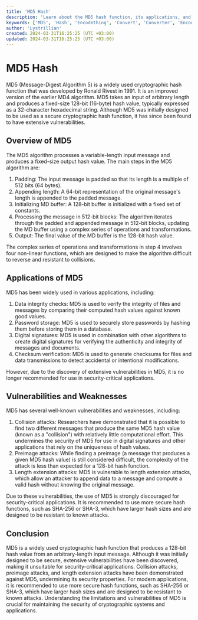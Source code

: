 ```yaml
---
title: 'MD5 Hash'
description: 'Learn about the MD5 hash function, its applications, and its vulnerabilities'
keywords: ['MD5', 'Hash', 'Encodething', 'Convert', 'Converter', 'Encoding', 'Decoding', 'Hashing', 'Cryptography', 'Security']
author: 'Lystrillian'
created: 2024-03-31T16:25:25 (UTC +03:00)
updated: 2024-03-31T16:25:25 (UTC +03:00)
---
```


# MD5 Hash

MD5 (Message-Digest Algorithm 5) is a widely used cryptographic hash function that was developed by Ronald Rivest in 1991. It is an improved version of the earlier MD4 algorithm. MD5 takes an input of arbitrary length and produces a fixed-size 128-bit (16-byte) hash value, typically expressed as a 32-character hexadecimal string. Although MD5 was initially designed to be used as a secure cryptographic hash function, it has since been found to have extensive vulnerabilities.

## Overview of MD5

The MD5 algorithm processes a variable-length input message and produces a fixed-size output hash value. The main steps in the MD5 algorithm are:

1. Padding: The input message is padded so that its length is a multiple of 512 bits (64 bytes).
2. Appending length: A 64-bit representation of the original message's length is appended to the padded message.
3. Initializing MD buffer: A 128-bit buffer is initialized with a fixed set of constants.
4. Processing the message in 512-bit blocks: The algorithm iterates through the padded and appended message in 512-bit blocks, updating the MD buffer using a complex series of operations and transformations.
5. Output: The final value of the MD buffer is the 128-bit hash value.

The complex series of operations and transformations in step 4 involves four non-linear functions, which are designed to make the algorithm difficult to reverse and resistant to collisions.

## Applications of MD5

MD5 has been widely used in various applications, including:

1. Data integrity checks: MD5 is used to verify the integrity of files and messages by comparing their computed hash values against known good values.
2. Password storage: MD5 is used to securely store passwords by hashing them before storing them in a database.
3. Digital signatures: MD5 is used in combination with other algorithms to create digital signatures for verifying the authenticity and integrity of messages and documents.
4. Checksum verification: MD5 is used to generate checksums for files and data transmissions to detect accidental or intentional modifications.

However, due to the discovery of extensive vulnerabilities in MD5, it is no longer recommended for use in security-critical applications.

## Vulnerabilities and Weaknesses

MD5 has several well-known vulnerabilities and weaknesses, including:

1. Collision attacks: Researchers have demonstrated that it is possible to find two different messages that produce the same MD5 hash value (known as a "collision") with relatively little computational effort. This undermines the security of MD5 for use in digital signatures and other applications that rely on the uniqueness of hash values.
2. Preimage attacks: While finding a preimage (a message that produces a given MD5 hash value) is still considered difficult, the complexity of the attack is less than expected for a 128-bit hash function.
3. Length extension attacks: MD5 is vulnerable to length extension attacks, which allow an attacker to append data to a message and compute a valid hash without knowing the original message.

Due to these vulnerabilities, the use of MD5 is strongly discouraged for security-critical applications. It is recommended to use more secure hash functions, such as SHA-256 or SHA-3, which have larger hash sizes and are designed to be resistant to known attacks.

## Conclusion

MD5 is a widely used cryptographic hash function that produces a 128-bit hash value from an arbitrary-length input message. Although it was initially designed to be secure, extensive vulnerabilities have been discovered, making it unsuitable for security-critical applications. Collision attacks, preimage attacks, and length extension attacks have been demonstrated against MD5, undermining its security properties. For modern applications, it is recommended to use more secure hash functions, such as SHA-256 or SHA-3, which have larger hash sizes and are designed to be resistant to known attacks. Understanding the limitations and vulnerabilities of MD5 is crucial for maintaining the security of cryptographic systems and applications.
